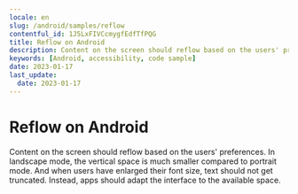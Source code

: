 ```yaml
---
locale: en
slug: /android/samples/reflow
contentful_id: 1J5LxFIVCcmygfEdfTfPQG
title: Reflow on Android
description: Content on the screen should reflow based on the users' preferences.
keywords: [Android, accessibility, code sample]
date: 2023-01-17
last_update:
  date: 2023-01-17
---
```


# Reflow on Android

Content on the screen should reflow based on the users' preferences. In landscape mode, the vertical space is much smaller compared to portrait mode. And when users have enlarged their font size, text should not get truncated. Instead, apps should adapt the interface to the available space.

<CodeSample id="screen-reflow" platform="android" locale="en"/>
